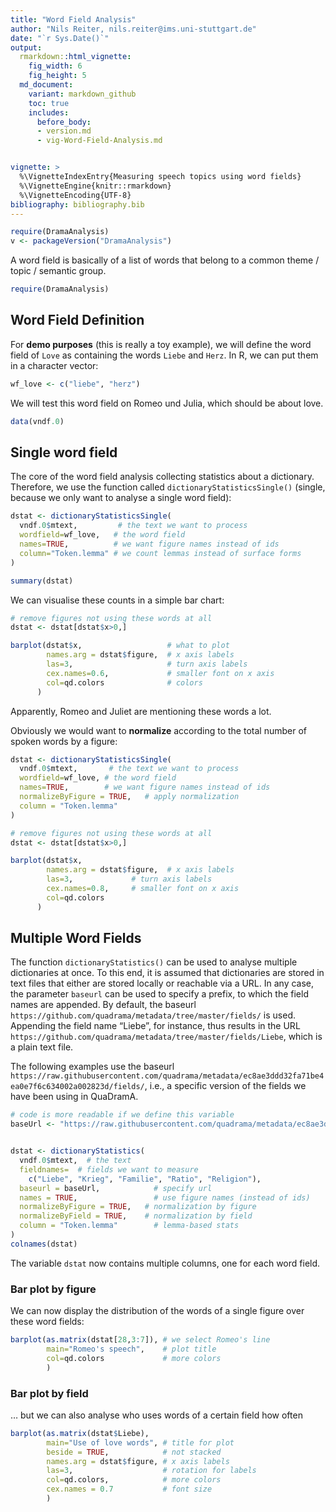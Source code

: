 ```yaml
---
title: "Word Field Analysis"
author: "Nils Reiter, nils.reiter@ims.uni-stuttgart.de"
date: "`r Sys.Date()`"
output: 
  rmarkdown::html_vignette:
    fig_width: 6
    fig_height: 5
  md_document:
    variant: markdown_github
    toc: true
    includes:
      before_body:
      - version.md
      - vig-Word-Field-Analysis.md


vignette: >
  %\VignetteIndexEntry{Measuring speech topics using word fields}
  %\VignetteEngine{knitr::rmarkdown}
  %\VignetteEncoding{UTF-8}
bibliography: bibliography.bib
---
```


```r
require(DramaAnalysis)
v <- packageVersion("DramaAnalysis")
```



A word field is basically of a list of words that belong to a common theme / topic / semantic group.

```r
require(DramaAnalysis)
```

## Word Field Definition
For **demo purposes** (this is really a toy example), we will define the word field of `Love` as containing the words `Liebe` and `Herz`.
In R, we can put them in a character vector:

```r
wf_love <- c("liebe", "herz")
```

We will test this word field on Romeo und Julia, which should be about love. 

```r
data(vndf.0)
```

## Single word field
The core of the word field analysis collecting statistics about a dictionary. Therefore, we use the function called `dictionaryStatisticsSingle()` (single, because we only want to analyse a single word field):

```r
dstat <- dictionaryStatisticsSingle(
  vndf.0$mtext,         # the text we want to process
  wordfield=wf_love,   # the word field
  names=TRUE,          # we want figure names instead of ids
  column="Token.lemma" # we count lemmas instead of surface forms
)

summary(dstat)
```

We can visualise these counts in a simple bar chart:

```r
# remove figures not using these words at all
dstat <- dstat[dstat$x>0,] 

barplot(dstat$x,                   # what to plot
        names.arg = dstat$figure,  # x axis labels
        las=3,                     # turn axis labels
        cex.names=0.6,             # smaller font on x axis
        col=qd.colors              # colors
      )
```

Apparently, Romeo and Juliet are mentioning these words a lot. 

Obviously we would want to **normalize** according to the total number of spoken words by a figure:
```r
dstat <- dictionaryStatisticsSingle(
  vndf.0$mtext,       # the text we want to process
  wordfield=wf_love, # the word field
  names=TRUE,        # we want figure names instead of ids
  normalizeByFigure = TRUE,   # apply normalization
  column = "Token.lemma"
)

# remove figures not using these words at all
dstat <- dstat[dstat$x>0,]

barplot(dstat$x, 
        names.arg = dstat$figure,  # x axis labels
        las=3,             # turn axis labels
        cex.names=0.8,     # smaller font on x axis
        col=qd.colors
      )
```


## Multiple Word Fields

The function `dictionaryStatistics()` can be used to analyse multiple dictionaries at once. To this end, it is assumed that dictionaries are stored in text files that either are stored locally or reachable via a URL. In any case, the parameter `baseurl` can be used to specify a prefix, to which the field names are appended. By default, the baseurl `https://github.com/quadrama/metadata/tree/master/fields/` is used. Appending the field name "Liebe", for instance, thus results in the URL `https://github.com/quadrama/metadata/tree/master/fields/Liebe`, which is a plain text file.

The following examples use the baseurl `https://raw.githubusercontent.com/quadrama/metadata/ec8ae3ddd32fa71be4ea0e7f6c634002a002823d/fields/`, i.e., a specific version of the fields we have been using in QuaDramA. 

```r

# code is more readable if we define this variable 
baseUrl <- "https://raw.githubusercontent.com/quadrama/metadata/ec8ae3ddd32fa71be4ea0e7f6c634002a002823d/fields/"


dstat <- dictionaryStatistics(
  vndf.0$mtext,  # the text
  fieldnames=  # fields we want to measure
    c("Liebe", "Krieg", "Familie", "Ratio", "Religion"),
  baseurl = baseUrl,            # specify url
  names = TRUE,                 # use figure names (instead of ids)
  normalizeByFigure = TRUE,   # normalization by figure
  normalizeByField = TRUE,    # normalization by field
  column = "Token.lemma"        # lemma-based stats
)
colnames(dstat)       
```

The variable `dstat` now contains multiple columns, one for each word field.

### Bar plot by figure

We can now display the distribution of the words of a single figure over these word fields:

```r
barplot(as.matrix(dstat[28,3:7]), # we select Romeo's line
        main="Romeo's speech",    # plot title
        col=qd.colors             # more colors
        )
```


### Bar plot by field

... but we can also analyse who uses  words of a certain field how often

```r
barplot(as.matrix(dstat$Liebe),
        main="Use of love words", # title for plot
        beside = TRUE,            # not stacked
        names.arg = dstat$figure, # x axis labels
        las=3,                    # rotation for labels
        col=qd.colors,            # more colors
        cex.names = 0.7           # font size
        )
```